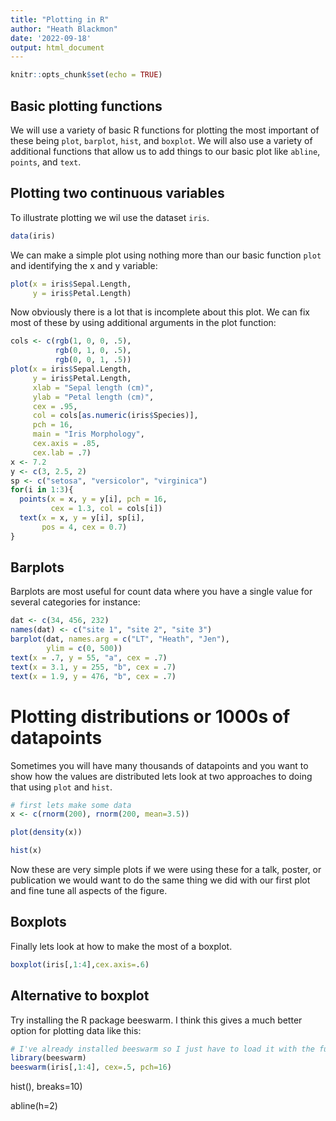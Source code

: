```yaml
---
title: "Plotting in R"
author: "Heath Blackmon"
date: '2022-09-18'
output: html_document
---
```


```r
knitr::opts_chunk$set(echo = TRUE)
```

## Basic plotting functions

We will use a variety of basic R functions for plotting the most important of these being `plot`, `barplot`, `hist`, and `boxplot`. We will also use a variety of additional functions that allow us to add things to our basic plot like `abline`, `points`, and `text`.

## Plotting two continuous variables

To illustrate plotting we wil use the dataset `iris`.

```r
data(iris)
```

We can make a simple plot using nothing more than our basic function `plot` and identifying the x and y variable:

```r
plot(x = iris$Sepal.Length,
     y = iris$Petal.Length)
```

Now obviously there is a lot that is incomplete about this plot. We can fix most of these by using additional arguments in the plot function:

```r
cols <- c(rgb(1, 0, 0, .5),
          rgb(0, 1, 0, .5),
          rgb(0, 0, 1, .5))
plot(x = iris$Sepal.Length,
     y = iris$Petal.Length,
     xlab = "Sepal length (cm)",
     ylab = "Petal length (cm)",
     cex = .95,
     col = cols[as.numeric(iris$Species)],
     pch = 16,
     main = "Iris Morphology",
     cex.axis = .85,
     cex.lab = .7)
x <- 7.2
y <- c(3, 2.5, 2)
sp <- c("setosa", "versicolor", "virginica")
for(i in 1:3){
  points(x = x, y = y[i], pch = 16,
         cex = 1.3, col = cols[i])
  text(x = x, y = y[i], sp[i], 
       pos = 4, cex = 0.7)
}
```

## Barplots

Barplots are most useful for count data where you have a single value for several categories for instance:

```r
dat <- c(34, 456, 232)
names(dat) <- c("site 1", "site 2", "site 3")
barplot(dat, names.arg = c("LT", "Heath", "Jen"),
        ylim = c(0, 500))
text(x = .7, y = 55, "a", cex = .7)
text(x = 3.1, y = 255, "b", cex = .7)
text(x = 1.9, y = 476, "b", cex = .7)

```

# Plotting distributions or 1000s of datapoints

Sometimes you will have many thousands of datapoints and you want to show how the values are distributed lets look at two approaches to doing that using `plot` and `hist`.

```r
# first lets make some data
x <- c(rnorm(200), rnorm(200, mean=3.5))

plot(density(x))

hist(x)
```

Now these are very simple plots if we were using these for a talk, poster, or publication we would want to do the same thing we did with our first plot and fine tune all aspects of the figure.


## Boxplots

Finally lets look at how to make the most of a boxplot.

```r
boxplot(iris[,1:4],cex.axis=.6)
```

## Alternative to boxplot

Try installing the R package beeswarm. I think this gives a much better option for plotting data like this:

```r
# I've already installed beeswarm so I just have to load it with the function library.
library(beeswarm)
beeswarm(iris[,1:4], cex=.5, pch=16)
```





hist(),
     breaks=10)





abline(h=2)

